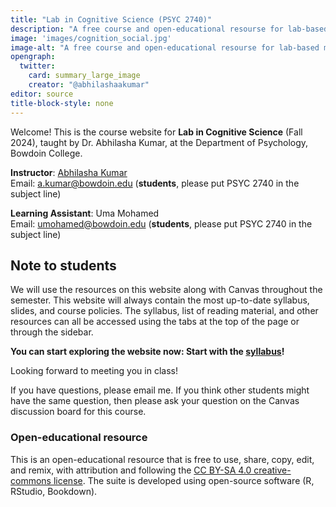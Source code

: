 ```yaml
---
title: "Lab in Cognitive Science (PSYC 2740)"
description: "A free course and open-educational resourse for lab-based methods in cognitive science"
image: 'images/cognition_social.jpg'
image-alt: "A free course and open-educational resourse for lab-based methods in cognitive science"
opengraph:
  twitter:
    card: summary_large_image
    creator: "@abhilashaakumar"
editor: source
title-block-style: none
---
```


Welcome! This is the course website for **Lab in Cognitive Science** (Fall 2024), taught by Dr. Abhilasha Kumar, at the Department of Psychology, Bowdoin College.

**Instructor**: <a href="https://thelexiconlab.github.io/people/" target="_blank">Abhilasha Kumar </a><br> 
Email: [a.kumar\@bowdoin.edu](a.kumar@bowdoin.edu) (**students**, please put PSYC 2740 in the subject line)

**Learning Assistant**: Uma Mohamed<br>
Email: [umohamed\@bowdoin.edu](umohamed@bowdoin.edu) (**students**, please put PSYC 2740 in the subject line)

## Note to students

We will use the resources on this website along with Canvas throughout the semester. This website will always contain the most up-to-date syllabus, slides, and course policies. The syllabus, list of reading material, and other resources can all be accessed using the tabs at the top of the page or through the sidebar.

**You can start exploring the website now: Start with the [syllabus](articles/course_docs/syllabus.html)! **

Looking forward to meeting you in class!

If you have questions, please email me. If you think other students might have the same question, then please ask your question on the Canvas discussion board for this course.

### Open-educational resource

This is an open-educational resource that is free to use, share, copy, edit, and remix, with attribution and following the [CC BY-SA 4.0 creative-commons license](https://creativecommons.org/licenses/by-sa/4.0/). The suite is developed using open-source software (R, RStudio, Bookdown). 

